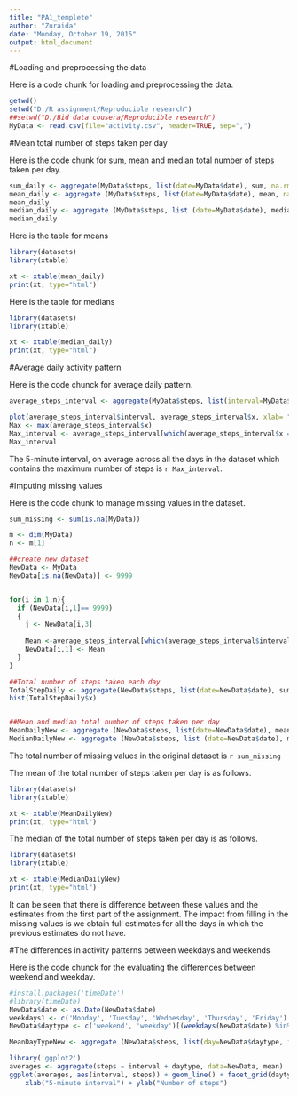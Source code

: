 ```yaml
---
title: "PA1_templete"
author: "Zuraida"
date: "Monday, October 19, 2015"
output: html_document
---
```



#Loading and preprocessing the data

Here is a code chunk for loading and preprocessing the data.
```r
getwd()
setwd("D:/R assignment/Reproducible research")
##setwd("D:/Bid data cousera/Reproducible research")
MyData <- read.csv(file="activity.csv", header=TRUE, sep=",")
```

#Mean total number of steps taken per day

Here is the code chunk for sum, mean and median total number of steps taken per day.
```r


sum_daily <- aggregate(MyData$steps, list(date=MyData$date), sum, na.rm = TRUE)
mean_daily <- aggregate (MyData$steps, list(date=MyData$date), mean, na.rm = TRUE)
mean_daily
median_daily <- aggregate (MyData$steps, list (date=MyData$date), median,na.rm = TRUE)
median_daily
```

Here is the table for means
```r
library(datasets)
library(xtable)

xt <- xtable(mean_daily)
print(xt, type="html")
```

Here is the table for medians
```r
library(datasets)
library(xtable)

xt <- xtable(median_daily)
print(xt, type="html")
```

#Average daily activity pattern

Here is the code chunck for average daily pattern.
```r
average_steps_interval <- aggregate(MyData$steps, list(interval=MyData$interval), mean, na.rm = TRUE)

plot(average_steps_interval$interval, average_steps_interval$x, xlab= "5 Minutes Interval", ylab= "average steps across all days", type='l', col='red') 
Max <- max(average_steps_interval$x)
Max_interval <- average_steps_interval[which(average_steps_interval$x == Max),1]
Max_interval
```

The 5-minute interval, on average across all the days in the dataset which contains the maximum number of steps is `r Max_interval`.

#Imputing missing values

Here is the code chunk to manage missing values in the dataset. 

```r
sum_missing <- sum(is.na(MyData))

m <- dim(MyData)
n <- m[1]

##create new dataset 
NewData <- MyData
NewData[is.na(NewData)] <- 9999


for(i in 1:n){
  if (NewData[i,1]== 9999)
  {
    j <- NewData[i,3]
    
    Mean <-average_steps_interval[which(average_steps_interval$interval == j),2]
    NewData[i,1] <- Mean
  }
}

##Total number of steps taken each day
TotalStepDaily <- aggregate(NewData$steps, list(date=NewData$date), sum)
hist(TotalStepDaily$x)


##Mean and median total number of steps taken per day
MeanDailyNew <- aggregate (NewData$steps, list(date=NewData$date), mean)
MedianDailyNew <- aggregate (NewData$steps, list (date=NewData$date), median)

```

The total number of missing values in the original dataset is `r sum_missing` 

The mean of the total number of steps taken per day is as follows.

```r
library(datasets)
library(xtable)

xt <- xtable(MeanDailyNew)
print(xt, type="html")
```

The median of the total number of steps taken per day is as follows.

```r
library(datasets)
library(xtable)

xt <- xtable(MedianDailyNew)
print(xt, type="html")
```

It can be seen that there is difference between these values and the estimates from the first part of the assignment. 
The impact from filling in the missing values is we obtain full estimates for all the days in which the previous estimates do not have. 


#The differences in activity patterns between weekdays and weekends

Here is the code chunck for the evaluating the differences between weekend and weekday. 

```r
#install.packages('timeDate')
#library(timeDate)
NewData$date <- as.Date(NewData$date)
weekdays1 <- c('Monday', 'Tuesday', 'Wednesday', 'Thursday', 'Friday')
NewData$daytype <- c('weekend', 'weekday')[(weekdays(NewData$date) %in% weekdays1)+1L]

MeanDayTypeNew <- aggregate (NewData$steps, list(day=NewData$daytype, interval=NewData$interval), mean)

library('ggplot2')
averages <- aggregate(steps ~ interval + daytype, data=NewData, mean)
ggplot(averages, aes(interval, steps)) + geom_line() + facet_grid(daytype ~ .) +
    xlab("5-minute interval") + ylab("Number of steps")
```
